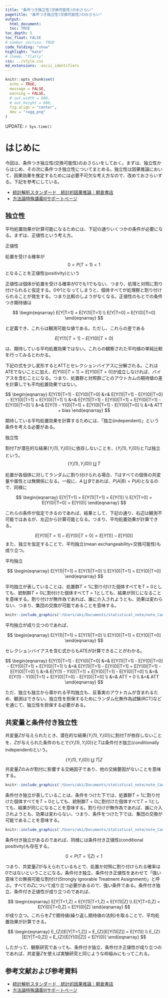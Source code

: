 ```yaml
---
title: "条件つき独立性(交換可能性)のおさらい"
pagetitle: "条件つき独立性(交換可能性)のおさらい"
output:
  html_document:
  toc: TRUE
toc_depth: 5
toc_float: FALSE
# number_sectios: TRUE
code_folding: "show"
highlight: "kate"
# theme: "flatly"
css: ../style.css
md_extensions: -ascii_identifiers
---
```

  
```r
knitr::opts_chunk$set(
  echo = TRUE,
  message = FALSE,
  warning = FALSE,
  # out.width = 800,
  # out.height = 600,
  fig.align = "center",
  dev = "ragg_png"
)
```

<div class="update-right">
  UPDATE: `r Sys.time()`
</div>
  
# はじめに
  
今回は、条件つき独立性(交換可能性)のおさらいをしておく。まずは、独立性からはじめ、その次に条件つき独立性についてまとめる。独立性は因果推論において、因果効果を推定するためには必要不可欠な考え方なので、改めておさらいする。下記を参考にしている。

- [統計解析スタンダード　統計的因果推論｜朝倉書店](https://www.asakura.co.jp/detail.php?book_code=12857)
- [方法論特殊講義IIIサポートページ](https://www.jaysong.net/kobe-ci/material/matching.html)

## 独立性

平均処置効果が計算可能になるためには、下記の通りいくつかの条件が必要になる。まずは、正値性という考え方。

<div class="tbox">
<th3>正値性</th3>
<div class="inner">
処置を受ける確率が
$$
0 \lt P(T=1) \lt 1
$$
となることを正値性(positivity)という
</div>
</div>

正値性は個体が処置を受ける確率が0でも1でもない、つまり、処理と対照に割り付けられると仮定する。0や1となってしまうと、個体すべてが処理群と割り付けられることが発生する。つまり比較のしようがなくなる。正値性のもとでの条件つき期待値は

$$
\begin{eqnarray}
E[Y|T=1] = E[Y(1)|T=1] \\
E[Y|T=0] = E[Y(0)|T=0]
\end{eqnarray}
$$

と定義でき、これらは観測可能な値である。ただし、これらの差である

$$
E[Y(1)|T=1] - E[Y(0)|T=0]
$$

は、期待している平均処置効果ではない。これらの観察された平均値の単純比較を行ってみるとわかる。

下記の式を少し変形するとATTとセレクションバイアスに分解される。これはATEでないことに加え、$E[Y(0)|T=1] = E[Y(0)|T=0]$が成立しなければ、バイアスを含むことになる。つまり、処置群と対照群ごとのアウトカムの期待値の差を計算しても平均処置効果ではない。

$$
\begin{eqnarray}
E[Y(1)|T=1] - E[Y(0)|T=0] &=& E[Y(1)|T=1] - E[Y(0)|T=0] - E[Y(0)|T=1] + E[Y(0)|T=1] \\
&=& E[Y(1)|T=1] - E[Y(0)|T=1] + E[Y(0)|T=1] - E[Y(0)|T=0] \\
&=& E[Y(1) - Y(0)|T=1] + E[Y(0)|T=1] - E[Y(0)|T=0] \\ 
&=& ATT + bias
\end{eqnarray}
$$

期待している平均処置効果を計算するためには、「独立(independent)」という条件を考える必要がある。

<div class="tbox">
<th3>独立性</th3>
<div class="inner">
割付$T$が潜在的な結果$\{Y_{i}(1),Y_{i}(0)\}$に依存しないことを、$\{Y_{i}(1),Y_{i}(0)\}$と$T$は独立という。
$$
\{Y_{i}(1),Y_{i}(0)\} \amalg T
$$
</div>
</div>

処置が各個体に対してランダムに割り付けられる場合、$T$はすベての個体の共変量や属性とは無関係になる。一般に、$A \amalg B$であれば、$P(A|B)=P(A)$となるので、同様に

$$
\begin{eqnarray}
E[Y|T=1] = E[Y(1)|T=1] = E[Y(1)] \\
E[Y|T=0] = E[Y(0)|T=0] = E[Y(0)]
\end{eqnarray}
$$

これらの条件が仮定できるのであれば、結果として、下記の通り、右辺は観測不可能ではあるが、左辺から計算可能となる。つまり、平均処置効果が計算できる。

$$
E[Y(1)|T=1] - E[Y(0)|T=0] = E[Y(1)] - E[Y(0)]
$$
また、独立を仮定することで、平均独立(mean exchangeability=交換可能性)も成り立つ。

<div class="tbox">
<th3>平均独立</th3>
<div class="inner">
$$
\begin{eqnarray}
E[Y(1)|T=1] = E[Y(1)|T=0] \\
E[Y(0)|T=1] = E[Y(0)|T=0]
\end{eqnarray}
$$
</div>
</div>

平均独立が表していることは、処置群$T=1$に割り付けた個体すべてを$T=0$としても、統制群$T=0$に割付けた個体すべて$T=1$としても、結果が同じになることを意味する。割り付けが無作為であれば、誰に介入されようとも、効果は変わらない、つまり、集団の交換が可能であることを意味する。

```r
knitr::include_graphics('/Users/aki/Documents/statistical_note/note_CausalInference11/independent.png')
```

平均独立が成り立つのであれば、

$$
\begin{eqnarray}
E[Y(1)|T=1] = E[Y(1)|T=0] \\
E[Y(0)|T=1] = E[Y(0)|T=0]
\end{eqnarray}
$$

セレクションバイアスを含む式からもATEが計算できることがわかる。

$$
\begin{eqnarray}
E[Y(1)|T=1] - E[Y(0)|T=0] &=& E[Y(1)|T=1] - E[Y(0)|T=0] - E[Y(0)|T=1] + E[Y(0)|T=1] \\
&=& E[Y(1)|T=1] - E[Y(0)|T=1] + E[Y(0)|T=1] - E[Y(0)|T=0] \\
&=& E[Y(1) - Y(0)|T=1] + E[Y(0)|T=1] - E[Y(0)|T=0] \\ 
&=& E[Y(1) - Y(0)|T=1] + E[Y(0)|T=0] - E[Y(0)|T=0] \\ 
&=& ATT + 0 \\
&=& ATT
\end{eqnarray}
$$

ただ、独立も独立から導かれる平均独立も、反事実のアウトカムが含まれるため、観測はできない。独立性を担保するためにランダム化無作為試験(RCT)などを通じて、独立性を担保する必要がある。

## 共変量と条件付き独立性

共変量$Z$が与えられたとき、潜在的な結果$\{Y_{i}(1),Y_{i}(0)\}$に割付$T$が依存しないことを、$Z$が与えられた条件のもとで$\{Y_{i}(1),Y_{i}(0)\}$と$T$は条件付き独立(conditionally independent)という。

$$
\{Y_{i}(1),Y_{i}(0)\} \amalg T | Z
$$
共変量$Z$のみが割付に影響する交絡因子であり、他の交絡要因がないことを意味する。

```r
knitr::include_graphics('/Users/aki/Documents/statistical_note/note_CausalInference11/independent2.png')
```

条件付き独立が表していることは、条件をつけた下では、処置群$T=1$に割り付けた個体すべてを$T=0$としても、統制群$T=0$に割付けた個体すべて$T=1$としても、結果が同じになることを意味する。割り付けが無作為であれば、誰に介入されようとも、効果は変わらない、つまり、条件をつけた下では、集団の交換が可能であることを意味する。

```r
knitr::include_graphics('/Users/aki/Documents/statistical_note/note_CausalInference11/independent3.png')
```

条件付き独立があるのであれば、同様には条件付き正値性(conditional positivity)も存在する。

$$
0 \lt P(T=1|Z) \lt 1
$$

つまり、共変量$Z$が与えられているもとで、処置か対照に割り付けられる確率は0ではないということになる。条件付き独立、条件付き正値性をあわせて「強い意味での無視可能な割付け(Strongly Ignorable Treatment Assignment)」と呼ぶ。すべての$Z$について成り立つ必要があるので、強い条件である。条件付き独立、条件付き正値性が成り立つのであれば、

$$
\begin{eqnarray}
E[Y|T=1,Z] = E[Y(1)|T=1,Z] = E[Y(1)|Z] \\
E[Y|T=0,Z] = E[Y(0)|T=0,Z] = E[Y(0)|Z]
\end{eqnarray}
$$
が成り立つ。これらを$Z$で期待値(繰り返し期待値の法則)を取ることで、平均処置効果が計算できる。

$$
\begin{eqnarray}
E_{Z}[E[Y|T=1,Z]] = E_{Z}[E[Y(1)|Z]] = E[Y(1)] \\
E_{Z}[E[Y|T=0,Z]] = E_{Z}[E[Y(0)|Z]] = E[Y(0)] 
\end{eqnarray}
$$

したがって、観察研究であっても、条件付き独立、条件付き正値性が成り立つのであれば、共変量$Z$を使えば実験研究と同じような枠組みにもってこれる。

## 参考文献および参考資料

- [統計解析スタンダード　統計的因果推論｜朝倉書店](https://www.asakura.co.jp/detail.php?book_code=12857)
- [方法論特殊講義IIIサポートページ](https://www.jaysong.net/kobe-ci/material/matching.html)
